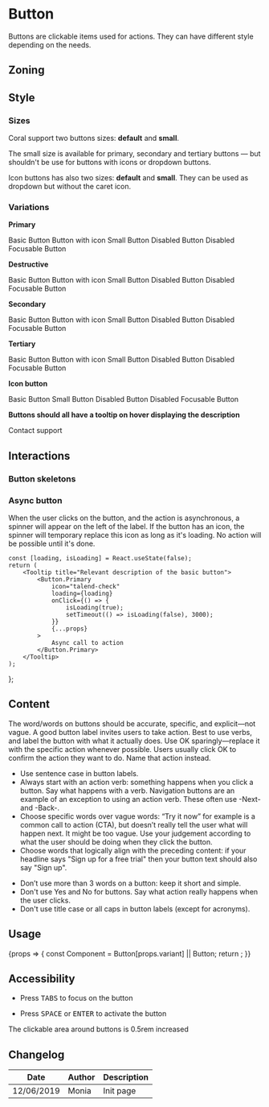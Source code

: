 
<Meta title="Components/Button" component={Button} />

<Links>
    <FigmaLink href="https://www.figma.com/file/vvJTHBAgiLfBpgeKEjmvvZ/Buttons" />
    <GitHubLink href="https://github.com/Talend/design-system/tree/master/src/components/Button" />
</Links>

# Button

Buttons are clickable items used for actions. They can have different style depending on the needs.

## Zoning

<FigmaImage
    src="https://www.figma.com/file/qc8oUSyVJM67gSsbTShftt/%F0%9F%93%90-Zoning?node-id=12%3A64"
	alt="zoning image for buttons"
/>

## Style

### Sizes

Coral support two buttons sizes: **default** and **small**.

The small size is available for primary, secondary and tertiary buttons — but shouldn't be use for buttons with icons or dropdown buttons.

Icon buttons has also two sizes: **default** and **small**. They can be used as dropdown but without the caret icon.

<FigmaImage
	src="https://www.figma.com/file/nLfALGpsfnvwlmm3Kix2TU/%F0%9F%A7%A9-Schema?node-id=4%3A57"
	alt="buttons sizes illustration"
/>

### Variations

**Primary**

<Canvas>
	<Story name="primary">
		<Button.Primary onClick={action('clicked')}>Basic Button</Button.Primary>
	</Story>
	<Story name="primary--icon">
		<Button.Primary onClick={action('clicked')} icon="talend-plus">
			Button with icon
		</Button.Primary>
	</Story>
	<Story name="primary--small">
		<Button.Primary small onClick={action('clicked')}>
			Small Button
		</Button.Primary>
	</Story>
	<Story name="primary--disabled">
		<Button.Primary disabled onClick={action('clicked')}>
			Disabled Button
		</Button.Primary>
	</Story>
	<Story name="primary--disabled-focusable">
		<Button.Primary disabled focusable onClick={action('clicked')}>
			Disabled Focusable Button
		</Button.Primary>
	</Story>
</Canvas>

**Destructive**

<Canvas>
	<Story name="destructive">
		<Button.Destructive onClick={action('clicked')}>Basic Button</Button.Destructive>
	</Story>
	<Story name="destructive--icon">
		<Button.Destructive onClick={action('clicked')} icon="talend-plus">
			Button with icon
		</Button.Destructive>
	</Story>
	<Story name="destructive--small">
		<Button.Destructive small onClick={action('clicked')}>
			Small Button
		</Button.Destructive>
	</Story>
	<Story name="destructive--disabled">
		<Button.Destructive disabled onClick={action('clicked')}>
			Disabled Button
		</Button.Destructive>
	</Story>
	<Story name="destructive--disabled-focusable">
		<Button.Destructive disabled focusable onClick={action('clicked')}>
			Disabled Focusable Button
		</Button.Destructive>
	</Story>
</Canvas>

**Secondary**

<Canvas>
	<Story name="secondary">
		<Button.Secondary onClick={action('clicked')}>Basic Button</Button.Secondary>
	</Story>
	<Story name="secondary--icon">
		<Button.Secondary onClick={action('clicked')} icon="talend-plus">
			Button with icon
		</Button.Secondary>
	</Story>
	<Story name="secondary--small">
		<Button.Secondary small onClick={action('clicked')}>
			Small Button
		</Button.Secondary>
	</Story>
	<Story name="secondary--disabled">
		<Button.Secondary disabled onClick={action('clicked')}>
			Disabled Button
		</Button.Secondary>
	</Story>
	<Story name="secondary--disabled-focusable">
		<Button.Secondary disabled focusable onClick={action('clicked')}>
			Disabled Focusable Button
		</Button.Secondary>
	</Story>
</Canvas>

**Tertiary**

<Canvas>
	<Story name="tertiary">
		<Button.Tertiary onClick={action('clicked')}>Basic Button</Button.Tertiary>
	</Story>
	<Story name="tertiary--icon">
		<Button.Tertiary onClick={action('clicked')} icon="talend-plus">
			Button with icon
		</Button.Tertiary>
	</Story>
	<Story name="tertiary--small">
		<Button.Tertiary small onClick={action('clicked')}>
			Small Button
		</Button.Tertiary>
	</Story>
	<Story name="tertiary--disabled">
		<Button.Tertiary disabled onClick={action('clicked')}>
			Disabled Button
		</Button.Tertiary>
	</Story>
	<Story name="tertiary--disabled-focusable">
		<Button.Tertiary disabled focusable onClick={action('clicked')}>
			Disabled Focusable Button
		</Button.Tertiary>
	</Story>
</Canvas>

**Icon button**

<Canvas>
	<Story name="icon">
		<Button.Icon onClick={action('clicked')} icon={'talend-plus'}>
			Basic Button
		</Button.Icon>
	</Story>
	<Story name="icon--small">
		<Button.Icon small onClick={action('clicked')} icon={'talend-plus'}>
			Small Button
		</Button.Icon>
	</Story>
	<Story name="icon--disabled">
		<Button.Icon disabled onClick={action('clicked')} icon={'talend-plus'}>
			Disabled Button
		</Button.Icon>
	</Story>
	<Story name="icon--disabled-focusable">
		<Button.Icon disabled focusable onClick={action('clicked')} icon={'talend-plus'}>
			Disabled Focusable Button
		</Button.Icon>
	</Story>
</Canvas>

**Buttons should all have a tooltip on hover displaying the description**

<Canvas>
	<Story name="basic">
		<Tooltip title="Relevant information about contacting the support">
			<Button.Primary onClick={action('clicked')} icon={'talend-bubbles'}>
				Contact support
			</Button.Primary>
		</Tooltip>
	</Story>
</Canvas>

## Interactions

### Button skeletons

<Canvas>
	<Story name="skeleton">
		<Skeleton.Button />
	</Story>
	<Story name="skeleton--small">
		<Skeleton.Button small />
	</Story>
	<Story name="skeleton--icon">
		<Skeleton.Icon />
	</Story>
</Canvas>

### Async button

When the user clicks on the button, and the action is asynchronous, a spinner will appear on the left of the label.
If the button has an icon, the spinner will temporary replace this icon as long as it's loading.
No action will be possible until it's done.

	const [loading, isLoading] = React.useState(false);
	return (
		<Tooltip title="Relevant description of the basic button">
			<Button.Primary
				icon="talend-check"
				loading={loading}
				onClick={() => {
					isLoading(true);
					setTimeout(() => isLoading(false), 3000);
				}}
				{...props}
			>
				Async call to action
			</Button.Primary>
		</Tooltip>
	);
};

<Canvas>
	<Story name="loading">
		<LoadingButton />
	</Story>
</Canvas>

## Content

The word/words on buttons should be accurate, specific, and explicit—not vague. A good button label invites users to take action. Best to use verbs, and label the button with what it actually does. Use OK sparingly—replace it with the specific action whenever possible. Users usually click OK to confirm the action they want to do. Name that action instead.

<Use>
	<Use.Do>
		<ul>
			<li>Use sentence case in button labels.</li>
			<li>
				Always start with an action verb: something happens when you click a button. Say what
				happens with a verb. Navigation buttons are an example of an exception to using an action
				verb. These often use -Next- and -Back-.
			</li>
			<li>
				Choose specific words over vague words: “Try it now” for example is a common call to action
				(CTA), but doesn’t really tell the user what will happen next. It might be too vague. Use
				your judgement according to what the user should be doing when they click the button.
			</li>
			<li>
				Choose words that logically align with the preceding content: if your headline says "Sign up
				for a free trial" then your button text should also say "Sign up".
			</li>
		</ul>
	</Use.Do>
	<Use.Dont>
		<ul>
			<li>Don’t use more than 3 words on a button: keep it short and simple.</li>
			<li>
				Don't use Yes and No for buttons. Say what action really happens when the user clicks.
			</li>
			<li>Don't use title case or all caps in button labels (except for acronyms).</li>
		</ul>
	</Use.Dont>
</Use>

## Usage

<Canvas>
	<Story
		name="usage"
		args={{
			variant: 'Primary',
			icon: 'talend-upload',
			children: 'Upload',
		}}
		argTypes={{
			variant: {
				description: 'Button variation',
				control: {
					type: 'select',
					options: ['', 'Primary', 'Secondary', 'Tertiary', 'Destructive', 'Icon'],
				},
			},
			small: {
				description: 'Button is small',
				control: {
					type: 'boolean',
				},
			},
			icon: {
				description: 'Button icon as illustration',
				control: {
					type: 'select',
					options: [''].concat(IconsProvider.getCurrentIconIds()),
				},
			},
			loading: {
				description: 'Button is loading',
				control: {
					type: 'boolean',
				},
			},
			disabled: {
				description: 'Button is disabled',
				control: {
					type: 'boolean',
				},
			},
		}}
	>
		{props => {
			const Component = Button[props.variant] || Button;
			return <Component {...props} onClick={action('clicked')} />;
		}}
	</Story>
</Canvas>

<ArgsTable story="usage" />

## Accessibility

- Press <kbd>TABS</kbd> to focus on the button

- Press <kbd>SPACE</kbd> or <kbd>ENTER</kbd> to activate the button

The clickable area around buttons is 0.5rem increased

<FigmaImage
	src="https://www.figma.com/file/nLfALGpsfnvwlmm3Kix2TU/Schema?node-id=217%3A136"
	alt="click area for buttons"
/>

## Changelog

| Date       | Author | Description |
| ---------- | ------ | ----------- |
| 12/06/2019 | Monia  | Init page   |
